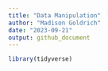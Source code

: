 ```yaml
---
title: "Data Manipulation"
author: "Madison Goldrich"
date: "2023-09-21"
output: github_document
---
```


```r
library(tidyverse)
```

